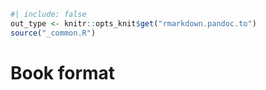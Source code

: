 ```r
#| include: false
out_type <- knitr::opts_knit$get("rmarkdown.pandoc.to")
source("_common.R")
```
# Book format {#sec-book-format }




